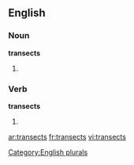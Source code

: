 
==English==

===Noun===
'''transects'''

# {{plural of |[[transect]]}}

===Verb===
'''transects'''

# {{third-person singular of|[[transect]]}}

[[Category:English plurals]]

[[ar:transects]]
[[fr:transects]]
[[vi:transects]]